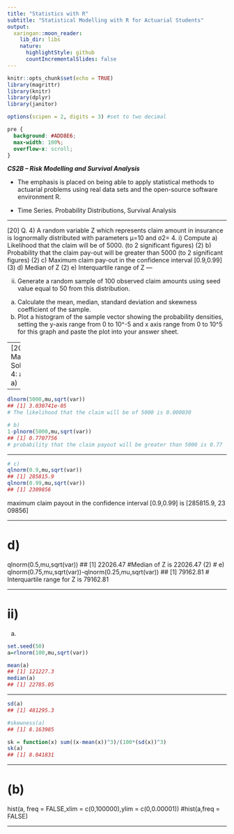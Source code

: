 ```yaml
---
title: "Statistics with R"
subtitle: "Statistical Modelling with R for Actuarial Students"
output:
  xaringan::moon_reader:
    lib_dir: libs
    nature:
      highlightStyle: github
      countIncrementalSlides: false
---
```


```r
knitr::opts_chunk$set(echo = TRUE)
library(magrittr)
library(knitr)
library(dplyr)
library(janitor)

options(scipen = 2, digits = 3) #set to two decimal 
```

```css
pre {
  background: #ADD8E6;
  max-width: 100%;
  overflow-x: scroll;
}
```


***CS2B – Risk Modelling and Survival Analysis ***


* The emphasis is placed on being able to apply statistical methods to actuarial problems using real data sets and the open-source software environment R. 

* Time Series. Probability Distributions, Survival Analysis

---

[20]
Q. 4) A random variable Z which represents claim amount in insurance is lognormally distributed 
with parameters μ=10 and σ2= 4.
i) Compute
a) Likelihood that the claim will be of 5000. (to 2 significant figures) (2)
b) Probability that the claim pay-out will be greater than 5000 (to 2 significant figures) (2)
c) Maximum claim pay-out in the confidence interval [0.9,0.99] (3)
d) Median of Z (2)
e) Interquartile range of Z 
---

ii) Generate a random sample of 100 observed claim amounts using seed value equal to 50 
from this distribution. 
a) Calculate the mean, median, standard deviation and skewness coefficient of the 
sample. 
b) Plot a histogram of the sample vector showing the probability densities, setting the 
y-axis range from 0 to 10^-5 and x axis range from 0 to 10^5 for this graph and paste 
the plot into your answer sheet. 



---
[20 Marks]
Solution 4:
# i)
# a)
```r
mu = 10
var = 4
```

---

```r
dlnorm(5000,mu,sqrt(var))
## [1] 3.030741e-05
# The likelihood that the claim will be of 5000 is 0.000030

# b)
1-plnorm(5000,mu,sqrt(var))
## [1] 0.7707756
# probability that the claim payout will be greater than 5000 is 0.77
```

---

```r
# c)
qlnorm(0.9,mu,sqrt(var))
## [1] 285815.9
qlnorm(0.99,mu,sqrt(var))
## [1] 2309856

```

maximum claim payout in the confidence interval [0.9,0.99] is [285815.9, 23
09856]

---

# d) 
qlnorm(0.5,mu,sqrt(var))
## [1] 22026.47
#Median of Z is 22026.47
 (2)
# e)
qlnorm(0.75,mu,sqrt(var))-qlnorm(0.25,mu,sqrt(var))
## [1] 79162.81
# Interquartile range for Z is 79162.81

---

# ii)
a)
```r
set.seed(50)
a=rlnorm(100,mu,sqrt(var))
```

```r
mean(a)
## [1] 121227.3
median(a)
## [1] 22785.05
```
---

```r
sd(a)
## [1] 481295.3

#skewness(a)
## [1] 8.163985
```


```r
sk = function(x) sum((x-mean(x))^3)/(100*(sd(x))^3)
sk(a)
## [1] 8.041831
```

---

# (b)
hist(a, freq = FALSE,xlim = c(0,100000),ylim = c(0,0.00001))
#hist(a,freq = FALSE)

---